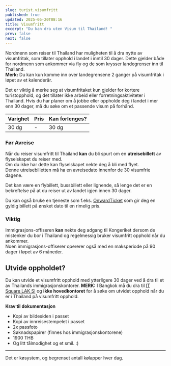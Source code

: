 ```yaml
---
slug: turist.visumfritt
published: true
updated: 2025-05-20T08:16
title: Visumfritt
excerpt: "Du kan dra uten Visum til Thailand! "
prev: false
next: false
---
```

Nordmenn som reiser til Thailand har muligheten til å dra nytte av visumfritak, som tillater opphold i landet i inntil 30 dager. Dette gjelder både for nordmenn som ankommer via fly og de som krysser landegrenser inn til Thailand.  
**Merk:** Du kan kun komme inn over landegrensene 2 ganger på visumfritak i løpet av et kalenderår.

Det er viktig å merke seg at visumfritaket kun gjelder for kortere turistopphold, og det tillater ikke arbeid eller forretningsaktiviteter i Thailand. Hvis du har planer om å jobbe eller oppholde deg i landet i mer enn 30 dager, må du søke om et passende visum på forhånd.

| Varighet | Pris | Kan forlenges? |
| --- | --- | --- |
| 30 dg | \-  | 30 dg |

### Før Avreise

Når du reiser visumfritt til Thailand **kan** du bli spurt om en **utreisebillett** av flyselskapet du reiser med.  
Om du ikke har dette kan flyselskapet nekte deg å bli med flyet.  
Denne utreisebilletten må ha en avreisedato innenfor de 30 visumfrie dagene.

Det kan være en flybillett, bussbillett eller lignende, så lenge det er en bekreftelse på at du reiser ut av landet igjen innen 30 dager.

Du kan også bruke en tjeneste som f.eks. [OnwardTicket](https://go.norskithailand.info/onwardticket) som gir deg en gyldig billett på ønsket dato til en rimelig pris.

### Viktig

Immigrasjons-offiseren **kan** nekte deg adgang til Kongeriket dersom de mistenker du bor i Thailand og regelmessig bruker visumfritt opphold når du ankommer.  
Noen immigrasjons-offiserer opererer også med en maksperiode på 90 dager i løpet av 6 måneder.

## Utvide oppholdet?

Du kan utvide et visumfritt opphold med ytterligere 30 dager ved å dra til et av Thailands immigrasjonskontorer. **MERK:** I Bangkok må du dra til [IT Square LAK SI](https://g.co/kgs/a6jYky) og **ikke hovedkontoret** for å søke om utvidet opphold når du er i Thailand på visumfritt opphold.

**Krav til dokumentasjon**

*   Kopi av bildesiden i passet
*   Kopi av innreisestempelet i passet
*   2x passfoto
*   Søknadspapirer (finnes hos immigrasjonskontorene)
*   1900 THB
*   Og litt tålmodighet og et smil. :)

* * *

Det er køsystem, og begrenset antall kølapper hver dag.